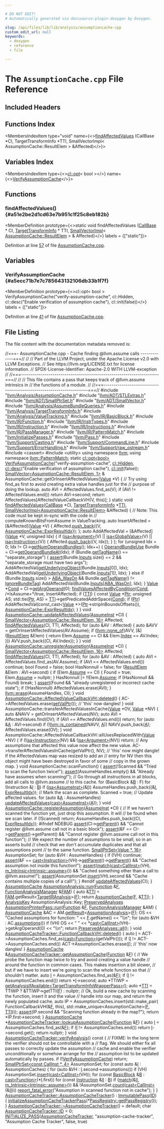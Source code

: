 ```yaml
---

# DO NOT EDIT!
# Automatically generated via docusaurus-plugin-doxygen by Doxygen.

slug: /api/files/lib/lib/analysis/assumptioncache-cpp
custom_edit_url: null
keywords:
  - doxygen
  - reference
  - file

---
```





# The `AssumptionCache.cpp` File Reference

<DoxygenPage pluginConfig={pluginConfig}>



## Included Headers

<IncludesList>
<IncludesListItem
  filePath="llvm/Analysis/AssumptionCache.h"
  permalink="/docs/api/files/include/include/llvm/include/llvm/analysis/assumptioncache-h"
  isLocal="true" />
<IncludesListItem
  filePath="llvm/ADT/STLExtras.h"
  permalink="/docs/api/files/include/include/llvm/include/llvm/adt/stlextras-h"
  isLocal="true" />
<IncludesListItem
  filePath="llvm/ADT/SmallPtrSet.h"
  permalink="/docs/api/files/include/include/llvm/include/llvm/adt/smallptrset-h"
  isLocal="true" />
<IncludesListItem
  filePath="llvm/ADT/SmallVector.h"
  permalink="/docs/api/files/include/include/llvm/include/llvm/adt/smallvector-h"
  isLocal="true" />
<IncludesListItem
  filePath="llvm/Analysis/AssumeBundleQueries.h"
  permalink="/docs/api/files/include/include/llvm/include/llvm/analysis/assumebundlequeries-h"
  isLocal="true" />
<IncludesListItem
  filePath="llvm/Analysis/TargetTransformInfo.h"
  permalink="/docs/api/files/include/include/llvm/include/llvm/analysis/targettransforminfo-h"
  isLocal="true" />
<IncludesListItem
  filePath="llvm/Analysis/ValueTracking.h"
  permalink="/docs/api/files/include/include/llvm/include/llvm/analysis/valuetracking-h"
  isLocal="true" />
<IncludesListItem
  filePath="llvm/IR/BasicBlock.h"
  permalink="/docs/api/files/include/include/llvm/include/llvm/ir/basicblock-h"
  isLocal="true" />
<IncludesListItem
  filePath="llvm/IR/Function.h"
  permalink="/docs/api/files/include/include/llvm/include/llvm/ir/function-h"
  isLocal="true" />
<IncludesListItem
  filePath="llvm/IR/InstrTypes.h"
  permalink="/docs/api/files/include/include/llvm/include/llvm/ir/instrtypes-h"
  isLocal="true" />
<IncludesListItem
  filePath="llvm/IR/Instruction.h"
  permalink="/docs/api/files/include/include/llvm/include/llvm/ir/instruction-h"
  isLocal="true" />
<IncludesListItem
  filePath="llvm/IR/Instructions.h"
  permalink="/docs/api/files/include/include/llvm/include/llvm/ir/instructions-h"
  isLocal="true" />
<IncludesListItem
  filePath="llvm/IR/PassManager.h"
  permalink="/docs/api/files/include/include/llvm/include/llvm/ir/passmanager-h"
  isLocal="true" />
<IncludesListItem
  filePath="llvm/IR/PatternMatch.h"
  permalink="/docs/api/files/include/include/llvm/include/llvm/ir/patternmatch-h"
  isLocal="true" />
<IncludesListItem
  filePath="llvm/InitializePasses.h"
  permalink="/docs/api/files/include/include/llvm/initializepasses-h"
  isLocal="true" />
<IncludesListItem
  filePath="llvm/Pass.h"
  permalink="/docs/api/files/include/include/llvm/pass-h"
  isLocal="true" />
<IncludesListItem
  filePath="llvm/Support/Casting.h"
  permalink="/docs/api/files/include/include/llvm/include/llvm/support/casting-h"
  isLocal="true" />
<IncludesListItem
  filePath="llvm/Support/CommandLine.h"
  permalink="/docs/api/files/include/include/llvm/include/llvm/support/commandline-h"
  isLocal="true" />
<IncludesListItem
  filePath="llvm/Support/ErrorHandling.h"
  permalink="/docs/api/files/include/include/llvm/include/llvm/support/errorhandling-h"
  isLocal="true" />
<IncludesListItem
  filePath="llvm/Support/raw_ostream.h"
  permalink="/docs/api/files/include/include/llvm/include/llvm/support/raw-ostream-h"
  isLocal="true" />
<IncludesListItem
  filePath="cassert"
  permalink=""
  isLocal="false" />
<IncludesListItem
  filePath="utility"
  permalink=""
  isLocal="false" />
</IncludesList>

## Functions Index

<MembersIndex>

<MembersIndexItem
  type="void"
  name={<><a href="#a51e2be2d1cd63e7b951c1f25c8eb182b">findAffectedValues</a> (CallBase &#42;CI, TargetTransformInfo &#42;TTI, SmallVectorImpl&lt; AssumptionCache::ResultElem &gt; &amp;Affected)</>}>
</MembersIndexItem>

</MembersIndex>

## Variables Index

<MembersIndex>

<MembersIndexItem
  type={<><a href="/docs/api/classes/llvm/cl/opt">cl::opt</a>&lt; bool &gt;</>}
  name={<><a href="#a5ecc71b7e7c785643132106db33b1f7f">VerifyAssumptionCache</a></>}>
</MembersIndexItem>

</MembersIndex>


<SectionDefinition>

## Functions

### findAffectedValues() {#a51e2be2d1cd63e7b951c1f25c8eb182b}

<MemberDefinition
  prototype={<>static void findAffectedValues (<a href="/docs/api/classes/llvm/callbase">CallBase</a> &#42; CI, <a href="/docs/api/classes/llvm/targettransforminfo">TargetTransformInfo</a> &#42; TTI, <a href="/docs/api/classes/llvm/smallvectorimpl">SmallVectorImpl</a>&lt; <a href="/docs/api/structs/llvm/assumptioncache/resultelem">AssumptionCache::ResultElem</a> &gt; &amp; Affected)</>}
  labels = {["static"]}>

Definition at line <a href="#l00057">57</a> of file <a href="/docs/api/files/lib/lib/analysis/assumptioncache-cpp">AssumptionCache.cpp</a>.
</MemberDefinition>

</SectionDefinition>

<SectionDefinition>

## Variables

### VerifyAssumptionCache {#a5ecc71b7e7c785643132106db33b1f7f}

<MemberDefinition
  prototype={<>cl::opt&lt; bool &gt; VerifyAssumptionCache(&quot;verify-assumption-cache&quot;, cl::Hidden, cl::desc(&quot;Enable verification of assumption cache&quot;), cl::init(false))</>}
  labels = {["static"]}>

Definition at line <a href="#l00041">41</a> of file <a href="/docs/api/files/lib/lib/analysis/assumptioncache-cpp">AssumptionCache.cpp</a>.
</MemberDefinition>

</SectionDefinition>

## File Listing

The file content with the documentation metadata removed is:

<ProgramListing>

<Link id="l00001" /><CodeLine lineNumber="1"><span class="doxyHighlightComment">//===- AssumptionCache.cpp - Cache finding @llvm.assume calls -------------===//</span></CodeLine>
<Link id="l00002" /><CodeLine lineNumber="2"><span class="doxyHighlightComment">//</span></CodeLine>
<Link id="l00003" /><CodeLine lineNumber="3"><span class="doxyHighlightComment">// Part of the LLVM Project, under the Apache License v2.0 with LLVM Exceptions.</span></CodeLine>
<Link id="l00004" /><CodeLine lineNumber="4"><span class="doxyHighlightComment">// See https://llvm.org/LICENSE.txt for license information.</span></CodeLine>
<Link id="l00005" /><CodeLine lineNumber="5"><span class="doxyHighlightComment">// SPDX-License-Identifier: Apache-2.0 WITH LLVM-exception</span></CodeLine>
<Link id="l00006" /><CodeLine lineNumber="6"><span class="doxyHighlightComment">//</span></CodeLine>
<Link id="l00007" /><CodeLine lineNumber="7"><span class="doxyHighlightComment">//===----------------------------------------------------------------------===//</span></CodeLine>
<Link id="l00008" /><CodeLine lineNumber="8"><span class="doxyHighlightComment">//</span></CodeLine>
<Link id="l00009" /><CodeLine lineNumber="9"><span class="doxyHighlightComment">// This file contains a pass that keeps track of @llvm.assume intrinsics in</span></CodeLine>
<Link id="l00010" /><CodeLine lineNumber="10"><span class="doxyHighlightComment">// the functions of a module.</span></CodeLine>
<Link id="l00011" /><CodeLine lineNumber="11"><span class="doxyHighlightComment">//</span></CodeLine>
<Link id="l00012" /><CodeLine lineNumber="12"><span class="doxyHighlightComment">//===----------------------------------------------------------------------===//</span></CodeLine>
<Link id="l00013" /><CodeLine lineNumber="13"></CodeLine>
<Link id="l00014" /><CodeLine lineNumber="14"><span class="doxyHighlightPreprocessor">#include &quot;<a href="/docs/api/files/include/include/llvm/include/llvm/analysis/assumptioncache-h">llvm/Analysis/AssumptionCache.h</a>&quot;</span></CodeLine>
<Link id="l00015" /><CodeLine lineNumber="15"><span class="doxyHighlightPreprocessor">#include &quot;<a href="/docs/api/files/include/include/llvm/include/llvm/adt/stlextras-h">llvm/ADT/STLExtras.h</a>&quot;</span></CodeLine>
<Link id="l00016" /><CodeLine lineNumber="16"><span class="doxyHighlightPreprocessor">#include &quot;<a href="/docs/api/files/include/include/llvm/include/llvm/adt/smallptrset-h">llvm/ADT/SmallPtrSet.h</a>&quot;</span></CodeLine>
<Link id="l00017" /><CodeLine lineNumber="17"><span class="doxyHighlightPreprocessor">#include &quot;<a href="/docs/api/files/include/include/llvm/include/llvm/adt/smallvector-h">llvm/ADT/SmallVector.h</a>&quot;</span></CodeLine>
<Link id="l00018" /><CodeLine lineNumber="18"><span class="doxyHighlightPreprocessor">#include &quot;<a href="/docs/api/files/include/include/llvm/include/llvm/analysis/assumebundlequeries-h">llvm/Analysis/AssumeBundleQueries.h</a>&quot;</span></CodeLine>
<Link id="l00019" /><CodeLine lineNumber="19"><span class="doxyHighlightPreprocessor">#include &quot;<a href="/docs/api/files/include/include/llvm/include/llvm/analysis/targettransforminfo-h">llvm/Analysis/TargetTransformInfo.h</a>&quot;</span></CodeLine>
<Link id="l00020" /><CodeLine lineNumber="20"><span class="doxyHighlightPreprocessor">#include &quot;<a href="/docs/api/files/include/include/llvm/include/llvm/analysis/valuetracking-h">llvm/Analysis/ValueTracking.h</a>&quot;</span></CodeLine>
<Link id="l00021" /><CodeLine lineNumber="21"><span class="doxyHighlightPreprocessor">#include &quot;<a href="/docs/api/files/include/include/llvm/include/llvm/ir/basicblock-h">llvm/IR/BasicBlock.h</a>&quot;</span></CodeLine>
<Link id="l00022" /><CodeLine lineNumber="22"><span class="doxyHighlightPreprocessor">#include &quot;<a href="/docs/api/files/include/include/llvm/include/llvm/ir/function-h">llvm/IR/Function.h</a>&quot;</span></CodeLine>
<Link id="l00023" /><CodeLine lineNumber="23"><span class="doxyHighlightPreprocessor">#include &quot;<a href="/docs/api/files/include/include/llvm/include/llvm/ir/instrtypes-h">llvm/IR/InstrTypes.h</a>&quot;</span></CodeLine>
<Link id="l00024" /><CodeLine lineNumber="24"><span class="doxyHighlightPreprocessor">#include &quot;<a href="/docs/api/files/include/include/llvm/include/llvm/ir/instruction-h">llvm/IR/Instruction.h</a>&quot;</span></CodeLine>
<Link id="l00025" /><CodeLine lineNumber="25"><span class="doxyHighlightPreprocessor">#include &quot;<a href="/docs/api/files/include/include/llvm/include/llvm/ir/instructions-h">llvm/IR/Instructions.h</a>&quot;</span></CodeLine>
<Link id="l00026" /><CodeLine lineNumber="26"><span class="doxyHighlightPreprocessor">#include &quot;<a href="/docs/api/files/include/include/llvm/include/llvm/ir/passmanager-h">llvm/IR/PassManager.h</a>&quot;</span></CodeLine>
<Link id="l00027" /><CodeLine lineNumber="27"><span class="doxyHighlightPreprocessor">#include &quot;<a href="/docs/api/files/include/include/llvm/include/llvm/ir/patternmatch-h">llvm/IR/PatternMatch.h</a>&quot;</span></CodeLine>
<Link id="l00028" /><CodeLine lineNumber="28"><span class="doxyHighlightPreprocessor">#include &quot;<a href="/docs/api/files/include/include/llvm/initializepasses-h">llvm/InitializePasses.h</a>&quot;</span></CodeLine>
<Link id="l00029" /><CodeLine lineNumber="29"><span class="doxyHighlightPreprocessor">#include &quot;<a href="/docs/api/files/include/include/llvm/pass-h">llvm/Pass.h</a>&quot;</span></CodeLine>
<Link id="l00030" /><CodeLine lineNumber="30"><span class="doxyHighlightPreprocessor">#include &quot;<a href="/docs/api/files/include/include/llvm/include/llvm/support/casting-h">llvm/Support/Casting.h</a>&quot;</span></CodeLine>
<Link id="l00031" /><CodeLine lineNumber="31"><span class="doxyHighlightPreprocessor">#include &quot;<a href="/docs/api/files/include/include/llvm/include/llvm/support/commandline-h">llvm/Support/CommandLine.h</a>&quot;</span></CodeLine>
<Link id="l00032" /><CodeLine lineNumber="32"><span class="doxyHighlightPreprocessor">#include &quot;<a href="/docs/api/files/include/include/llvm/include/llvm/support/errorhandling-h">llvm/Support/ErrorHandling.h</a>&quot;</span></CodeLine>
<Link id="l00033" /><CodeLine lineNumber="33"><span class="doxyHighlightPreprocessor">#include &quot;<a href="/docs/api/files/include/include/llvm/include/llvm/support/raw-ostream-h">llvm/Support/raw&#95;ostream.h</a>&quot;</span></CodeLine>
<Link id="l00034" /><CodeLine lineNumber="34"><span class="doxyHighlightPreprocessor">#include &lt;cassert&gt;</span></CodeLine>
<Link id="l00035" /><CodeLine lineNumber="35"><span class="doxyHighlightPreprocessor">#include &lt;utility&gt;</span></CodeLine>
<Link id="l00036" /><CodeLine lineNumber="36"></CodeLine>
<Link id="l00037" /><CodeLine lineNumber="37"><span class="doxyHighlightKeyword">using namespace </span><span class="doxyHighlight"><a href="/docs/api/namespaces/llvm">llvm</a>;</span></CodeLine>
<Link id="l00038" /><CodeLine lineNumber="38"><span class="doxyHighlightKeyword">using namespace </span><span class="doxyHighlight"><a href="/docs/api/namespaces/llvm/patternmatch">llvm::PatternMatch</a>;</span></CodeLine>
<Link id="l00039" /><CodeLine lineNumber="39"></CodeLine>
<Link id="l00040" /><CodeLine lineNumber="40"><span class="doxyHighlightKeyword">static</span><span class="doxyHighlight"> <a href="/docs/api/classes/llvm/cl/opt">cl::opt&lt;bool&gt;</a></span></CodeLine>
<Link id="l00041" /><CodeLine lineNumber="41" lineLink="#a5ecc71b7e7c785643132106db33b1f7f"><span class="doxyHighlight">    <a href="#a5ecc71b7e7c785643132106db33b1f7f">VerifyAssumptionCache</a>(</span><span class="doxyHighlightStringLiteral">&quot;verify-assumption-cache&quot;</span><span class="doxyHighlight">, <a href="/docs/api/namespaces/llvm/cl/#a68075925a54790e71ca790e1d4f21a40a263ac008d8d31f13ce460395fc4cf7e6">cl::Hidden</a>,</span></CodeLine>
<Link id="l00042" /><CodeLine lineNumber="42"><span class="doxyHighlight">                          <a href="/docs/api/structs/llvm/cl/desc">cl::desc</a>(</span><span class="doxyHighlightStringLiteral">&quot;Enable verification of assumption cache&quot;</span><span class="doxyHighlight">),</span></CodeLine>
<Link id="l00043" /><CodeLine lineNumber="43"><span class="doxyHighlight">                          <a href="/docs/api/namespaces/llvm/cl/#ac12e6a8f3a1b511f0dee2ed6de0ae806">cl::init</a>(</span><span class="doxyHighlightKeyword">false</span><span class="doxyHighlight">));</span></CodeLine>
<Link id="l00044" /><CodeLine lineNumber="44"></CodeLine>
<Link id="l00045" /><CodeLine lineNumber="45"><span class="doxyHighlight"><a href="/docs/api/classes/llvm/smallvector">SmallVector&lt;AssumptionCache::ResultElem, 1&gt;</a> &amp;</span></CodeLine>
<Link id="l00046" /><CodeLine lineNumber="46"><span class="doxyHighlight">AssumptionCache::getOrInsertAffectedValues(<a href="/docs/api/classes/llvm/value">Value</a> &#42;V) &#123;</span></CodeLine>
<Link id="l00047" /><CodeLine lineNumber="47"><span class="doxyHighlight">  </span><span class="doxyHighlightComment">// Try using find&#95;as first to avoid creating extra value handles just for the</span></CodeLine>
<Link id="l00048" /><CodeLine lineNumber="48"><span class="doxyHighlight">  </span><span class="doxyHighlightComment">// purpose of doing the lookup.</span></CodeLine>
<Link id="l00049" /><CodeLine lineNumber="49"><span class="doxyHighlight">  </span><span class="doxyHighlightKeyword">auto</span><span class="doxyHighlight"> AVI = AffectedValues.find&#95;as(V);</span></CodeLine>
<Link id="l00050" /><CodeLine lineNumber="50"><span class="doxyHighlight">  </span><span class="doxyHighlightKeywordFlow">if</span><span class="doxyHighlight"> (AVI != AffectedValues.end())</span></CodeLine>
<Link id="l00051" /><CodeLine lineNumber="51"><span class="doxyHighlight">    </span><span class="doxyHighlightKeywordFlow">return</span><span class="doxyHighlight"> AVI-&gt;second;</span></CodeLine>
<Link id="l00052" /><CodeLine lineNumber="52"></CodeLine>
<Link id="l00053" /><CodeLine lineNumber="53"><span class="doxyHighlight">  </span><span class="doxyHighlightKeywordFlow">return</span><span class="doxyHighlight"> AffectedValues&#91;AffectedValueCallbackVH(V, </span><span class="doxyHighlightKeyword">this</span><span class="doxyHighlight">)&#93;;</span></CodeLine>
<Link id="l00054" /><CodeLine lineNumber="54"><span class="doxyHighlight">&#125;</span></CodeLine>
<Link id="l00055" /><CodeLine lineNumber="55"></CodeLine>
<Link id="l00056" /><CodeLine lineNumber="56"><span class="doxyHighlightKeyword">static</span><span class="doxyHighlight"> </span><span class="doxyHighlightKeywordType">void</span></CodeLine>
<Link id="l00057" /><CodeLine lineNumber="57" lineLink="#a51e2be2d1cd63e7b951c1f25c8eb182b"><span class="doxyHighlight"><a href="#a51e2be2d1cd63e7b951c1f25c8eb182b">findAffectedValues</a>(<a href="/docs/api/classes/llvm/callbase">CallBase</a> &#42;CI, <a href="/docs/api/classes/llvm/targettransforminfo">TargetTransformInfo</a> &#42;<a href="/docs/api/namespaces/llvm/#aa0d69e81725c10fa5407f0bf34462068">TTI</a>,</span></CodeLine>
<Link id="l00058" /><CodeLine lineNumber="58"><span class="doxyHighlight">                   <a href="/docs/api/classes/llvm/smallvectorimpl">SmallVectorImpl&lt;AssumptionCache::ResultElem&gt;</a> &amp;Affected) &#123;</span></CodeLine>
<Link id="l00059" /><CodeLine lineNumber="59"><span class="doxyHighlight">  </span><span class="doxyHighlightComment">// Note: This code must be kept in-sync with the code in</span></CodeLine>
<Link id="l00060" /><CodeLine lineNumber="60"><span class="doxyHighlight">  </span><span class="doxyHighlightComment">// computeKnownBitsFromAssume in ValueTracking.</span></CodeLine>
<Link id="l00061" /><CodeLine lineNumber="61"></CodeLine>
<Link id="l00062" /><CodeLine lineNumber="62"><span class="doxyHighlight">  </span><span class="doxyHighlightKeyword">auto</span><span class="doxyHighlight"> InsertAffected = &#91;&amp;Affected&#93;(<a href="/docs/api/classes/llvm/value">Value</a> &#42;V) &#123;</span></CodeLine>
<Link id="l00063" /><CodeLine lineNumber="63"><span class="doxyHighlight">    Affected.<a href="/docs/api/classes/llvm/smallvectortemplatebase/#af42bfbc067df27c19ee2fc859df58799">push&#95;back</a>(&#123;V, <a href="/docs/api/classes/llvm/assumptioncache/#a05a03a071a8a55948ba0db3b5bf594baabe329e327a2448aff6bd087678df1c26">AssumptionCache::ExprResultIdx</a>&#125;);</span></CodeLine>
<Link id="l00064" /><CodeLine lineNumber="64"><span class="doxyHighlight">  &#125;;</span></CodeLine>
<Link id="l00065" /><CodeLine lineNumber="65"></CodeLine>
<Link id="l00066" /><CodeLine lineNumber="66"><span class="doxyHighlight">  </span><span class="doxyHighlightKeyword">auto</span><span class="doxyHighlight"> AddAffectedVal = &#91;&amp;Affected&#93;(<a href="/docs/api/classes/llvm/value">Value</a> &#42;V, </span><span class="doxyHighlightKeywordType">unsigned</span><span class="doxyHighlight"> Idx) &#123;</span></CodeLine>
<Link id="l00067" /><CodeLine lineNumber="67"><span class="doxyHighlight">    </span><span class="doxyHighlightKeywordFlow">if</span><span class="doxyHighlight"> (<a href="/docs/api/namespaces/llvm/#a92ca992e52dddc420f4b069cae06dfbe">isa&lt;Argument&gt;</a>(V) || <a href="/docs/api/namespaces/llvm/#a92ca992e52dddc420f4b069cae06dfbe">isa&lt;GlobalValue&gt;</a>(V) || <a href="/docs/api/namespaces/llvm/#a92ca992e52dddc420f4b069cae06dfbe">isa&lt;Instruction&gt;</a>(V)) &#123;</span></CodeLine>
<Link id="l00068" /><CodeLine lineNumber="68"><span class="doxyHighlight">      Affected.<a href="/docs/api/classes/llvm/smallvectortemplatebase/#af42bfbc067df27c19ee2fc859df58799">push&#95;back</a>(&#123;V, Idx&#125;);</span></CodeLine>
<Link id="l00069" /><CodeLine lineNumber="69"><span class="doxyHighlight">    &#125;</span></CodeLine>
<Link id="l00070" /><CodeLine lineNumber="70"><span class="doxyHighlight">  &#125;;</span></CodeLine>
<Link id="l00071" /><CodeLine lineNumber="71"></CodeLine>
<Link id="l00072" /><CodeLine lineNumber="72"><span class="doxyHighlight">  </span><span class="doxyHighlightKeywordFlow">for</span><span class="doxyHighlight"> (</span><span class="doxyHighlightKeywordType">unsigned</span><span class="doxyHighlight"> Idx = 0; Idx != CI-&gt;<a href="/docs/api/classes/llvm/callbase/#a35b3798829fba58f145ea59e4214e84a">getNumOperandBundles</a>(); Idx++) &#123;</span></CodeLine>
<Link id="l00073" /><CodeLine lineNumber="73"><span class="doxyHighlight">    <a href="/docs/api/structs/llvm/operandbundleuse">OperandBundleUse</a> Bundle = CI-&gt;<a href="/docs/api/classes/llvm/callbase/#a1b38c4ecbbce4814b679f08b72b1d67f">getOperandBundleAt</a>(Idx);</span></CodeLine>
<Link id="l00074" /><CodeLine lineNumber="74"><span class="doxyHighlight">    </span><span class="doxyHighlightKeywordFlow">if</span><span class="doxyHighlight"> (Bundle.<a href="/docs/api/structs/llvm/operandbundleuse/#a18c31f8bc506304f4a6c1e4047f1e2bb">getTagName</a>() == </span><span class="doxyHighlightStringLiteral">&quot;separate&#95;storage&quot;</span><span class="doxyHighlight">) &#123;</span></CodeLine>
<Link id="l00075" /><CodeLine lineNumber="75"><span class="doxyHighlight">      <a href="/docs/api/files/lib/lib/target/lib/target/amdgpu/silowercontrolflow-cpp/#a4868c5d81c5ccc98c47aeab6244346a0">assert</a>(Bundle.<a href="/docs/api/structs/llvm/operandbundleuse/#a6d68cbafa7572a5216785c899dc621fa">Inputs</a>.size() == 2 &amp;&amp;</span></CodeLine>
<Link id="l00076" /><CodeLine lineNumber="76"><span class="doxyHighlight">             </span><span class="doxyHighlightStringLiteral">&quot;separate&#95;storage must have two args&quot;</span><span class="doxyHighlight">);</span></CodeLine>
<Link id="l00077" /><CodeLine lineNumber="77"><span class="doxyHighlight">      AddAffectedVal(<a href="/docs/api/namespaces/llvm/#a3b1c5788b85ffa254be0e834edf5cf8f">getUnderlyingObject</a>(Bundle.<a href="/docs/api/structs/llvm/operandbundleuse/#a6d68cbafa7572a5216785c899dc621fa">Inputs</a>&#91;0&#93;), Idx);</span></CodeLine>
<Link id="l00078" /><CodeLine lineNumber="78"><span class="doxyHighlight">      AddAffectedVal(<a href="/docs/api/namespaces/llvm/#a3b1c5788b85ffa254be0e834edf5cf8f">getUnderlyingObject</a>(Bundle.<a href="/docs/api/structs/llvm/operandbundleuse/#a6d68cbafa7572a5216785c899dc621fa">Inputs</a>&#91;1&#93;), Idx);</span></CodeLine>
<Link id="l00079" /><CodeLine lineNumber="79"><span class="doxyHighlight">    &#125; </span><span class="doxyHighlightKeywordFlow">else</span><span class="doxyHighlight"> </span><span class="doxyHighlightKeywordFlow">if</span><span class="doxyHighlight"> (Bundle.<a href="/docs/api/structs/llvm/operandbundleuse/#a6d68cbafa7572a5216785c899dc621fa">Inputs</a>.size() &gt; <a href="/docs/api/namespaces/llvm/#af36ce2c8e7a209b35ea79a00f0621852a62cb1e392c91b9c6bf2929bf1f6437a4">ABA&#95;WasOn</a> &amp;&amp;</span></CodeLine>
<Link id="l00080" /><CodeLine lineNumber="80"><span class="doxyHighlight">               Bundle.<a href="/docs/api/structs/llvm/operandbundleuse/#a18c31f8bc506304f4a6c1e4047f1e2bb">getTagName</a>() != <a href="/docs/api/namespaces/llvm/#a372ec0fd61fee8a8845f46ccf27c82cf">IgnoreBundleTag</a>)</span></CodeLine>
<Link id="l00081" /><CodeLine lineNumber="81"><span class="doxyHighlight">      AddAffectedVal(Bundle.<a href="/docs/api/structs/llvm/operandbundleuse/#a6d68cbafa7572a5216785c899dc621fa">Inputs</a>&#91;<a href="/docs/api/namespaces/llvm/#af36ce2c8e7a209b35ea79a00f0621852a62cb1e392c91b9c6bf2929bf1f6437a4">ABA&#95;WasOn</a>&#93;, Idx);</span></CodeLine>
<Link id="l00082" /><CodeLine lineNumber="82"><span class="doxyHighlight">  &#125;</span></CodeLine>
<Link id="l00083" /><CodeLine lineNumber="83"></CodeLine>
<Link id="l00084" /><CodeLine lineNumber="84"><span class="doxyHighlight">  <a href="/docs/api/classes/llvm/value">Value</a> &#42;<a href="/docs/api/files/lib/lib/target/lib/target/riscv/riscvredundantcopyelimination-cpp/#a193847098793cdbab306803186676899">Cond</a> = CI-&gt;<a href="/docs/api/classes/llvm/callbase/#aabd76e6a8a23a5af1ce4d3c310d88bcd">getArgOperand</a>(0);</span></CodeLine>
<Link id="l00085" /><CodeLine lineNumber="85"><span class="doxyHighlight">  <a href="/docs/api/namespaces/llvm/#affd5ebabccc8fdf81ca6d2eeff2e68c1">findValuesAffectedByCondition</a>(<a href="/docs/api/files/lib/lib/target/lib/target/riscv/riscvredundantcopyelimination-cpp/#a193847098793cdbab306803186676899">Cond</a>, </span><span class="doxyHighlightComment">/&#42;IsAssume=&#42;/</span><span class="doxyHighlightKeyword">true</span><span class="doxyHighlight">, InsertAffected);</span></CodeLine>
<Link id="l00086" /><CodeLine lineNumber="86"></CodeLine>
<Link id="l00087" /><CodeLine lineNumber="87"><span class="doxyHighlight">  </span><span class="doxyHighlightKeywordFlow">if</span><span class="doxyHighlight"> (<a href="/docs/api/namespaces/llvm/#aa0d69e81725c10fa5407f0bf34462068">TTI</a>) &#123;</span></CodeLine>
<Link id="l00088" /><CodeLine lineNumber="88"><span class="doxyHighlight">    </span><span class="doxyHighlightKeyword">const</span><span class="doxyHighlight"> <a href="/docs/api/classes/llvm/value">Value</a> &#42;<a href="/docs/api/files/lib/lib/analysis/targetlibraryinfo-cpp/#aca185e6d0e9f423dbb24440206454872a11dbf501abf829b3ab7049c2d3a8a053">Ptr</a>;</span></CodeLine>
<Link id="l00089" /><CodeLine lineNumber="89"><span class="doxyHighlight">    </span><span class="doxyHighlightKeywordType">unsigned</span><span class="doxyHighlight"> AS;</span></CodeLine>
<Link id="l00090" /><CodeLine lineNumber="90"><span class="doxyHighlight">    std::tie(<a href="/docs/api/files/lib/lib/analysis/targetlibraryinfo-cpp/#aca185e6d0e9f423dbb24440206454872a11dbf501abf829b3ab7049c2d3a8a053">Ptr</a>, AS) = <a href="/docs/api/namespaces/llvm/#aa0d69e81725c10fa5407f0bf34462068">TTI</a>-&gt;getPredicatedAddrSpace(<a href="/docs/api/files/lib/lib/target/lib/target/riscv/riscvredundantcopyelimination-cpp/#a193847098793cdbab306803186676899">Cond</a>);</span></CodeLine>
<Link id="l00091" /><CodeLine lineNumber="91"><span class="doxyHighlight">    </span><span class="doxyHighlightKeywordFlow">if</span><span class="doxyHighlight"> (<a href="/docs/api/files/lib/lib/analysis/targetlibraryinfo-cpp/#aca185e6d0e9f423dbb24440206454872a11dbf501abf829b3ab7049c2d3a8a053">Ptr</a>)</span></CodeLine>
<Link id="l00092" /><CodeLine lineNumber="92"><span class="doxyHighlight">      AddAffectedVal(</span><span class="doxyHighlightKeyword">const&#95;cast&lt;</span><span class="doxyHighlight"><a href="/docs/api/classes/llvm/value">Value</a> &#42;</span><span class="doxyHighlightKeyword">&gt;</span><span class="doxyHighlight">(<a href="/docs/api/files/lib/lib/analysis/targetlibraryinfo-cpp/#aca185e6d0e9f423dbb24440206454872a11dbf501abf829b3ab7049c2d3a8a053">Ptr</a>-&gt;stripInBoundsOffsets()),</span></CodeLine>
<Link id="l00093" /><CodeLine lineNumber="93"><span class="doxyHighlight">                     <a href="/docs/api/classes/llvm/assumptioncache/#a05a03a071a8a55948ba0db3b5bf594baabe329e327a2448aff6bd087678df1c26">AssumptionCache::ExprResultIdx</a>);</span></CodeLine>
<Link id="l00094" /><CodeLine lineNumber="94"><span class="doxyHighlight">  &#125;</span></CodeLine>
<Link id="l00095" /><CodeLine lineNumber="95"><span class="doxyHighlight">&#125;</span></CodeLine>
<Link id="l00096" /><CodeLine lineNumber="96"></CodeLine>
<Link id="l00097" /><CodeLine lineNumber="97" lineLink="/docs/api/classes/llvm/assumptioncache/#a5fa8956db34e5076680cfd8398d090dc"><span class="doxyHighlightKeywordType">void</span><span class="doxyHighlight"> <a href="/docs/api/classes/llvm/assumptioncache/#a5fa8956db34e5076680cfd8398d090dc">AssumptionCache::updateAffectedValues</a>(<a href="/docs/api/classes/llvm/assumeinst">AssumeInst</a> &#42;CI) &#123;</span></CodeLine>
<Link id="l00098" /><CodeLine lineNumber="98"><span class="doxyHighlight">  <a href="/docs/api/classes/llvm/smallvector">SmallVector&lt;AssumptionCache::ResultElem, 16&gt;</a> Affected;</span></CodeLine>
<Link id="l00099" /><CodeLine lineNumber="99"><span class="doxyHighlight">  <a href="#a51e2be2d1cd63e7b951c1f25c8eb182b">findAffectedValues</a>(CI, TTI, Affected);</span></CodeLine>
<Link id="l00100" /><CodeLine lineNumber="100"></CodeLine>
<Link id="l00101" /><CodeLine lineNumber="101"><span class="doxyHighlight">  </span><span class="doxyHighlightKeywordFlow">for</span><span class="doxyHighlight"> (</span><span class="doxyHighlightKeyword">auto</span><span class="doxyHighlight"> &amp;AV : Affected) &#123;</span></CodeLine>
<Link id="l00102" /><CodeLine lineNumber="102"><span class="doxyHighlight">    </span><span class="doxyHighlightKeyword">auto</span><span class="doxyHighlight"> &amp;AVV = getOrInsertAffectedValues(AV.Assume);</span></CodeLine>
<Link id="l00103" /><CodeLine lineNumber="103"><span class="doxyHighlight">    </span><span class="doxyHighlightKeywordFlow">if</span><span class="doxyHighlight"> (<a href="/docs/api/namespaces/llvm/#a7dc3069afa2ce5ea62ac2eb183e51c00">llvm::none&#95;of</a>(AVV, &#91;&amp;&#93;(<a href="/docs/api/structs/llvm/assumptioncache/resultelem">ResultElem</a> &amp;Elem) &#123;</span></CodeLine>
<Link id="l00104" /><CodeLine lineNumber="104"><span class="doxyHighlight">          </span><span class="doxyHighlightKeywordFlow">return</span><span class="doxyHighlight"> Elem.<a href="/docs/api/structs/llvm/assumptioncache/resultelem/#a14c11eb4c6cb72fc9922b742c71fe3b3">Assume</a> == CI &amp;&amp; Elem.<a href="/docs/api/structs/llvm/assumptioncache/resultelem/#a0085dfe0ee247e594c95dbb6f768f235">Index</a> == AV.Index;</span></CodeLine>
<Link id="l00105" /><CodeLine lineNumber="105"><span class="doxyHighlight">        &#125;))</span></CodeLine>
<Link id="l00106" /><CodeLine lineNumber="106"><span class="doxyHighlight">      AVV.push&#95;back(&#123;CI, AV.Index&#125;);</span></CodeLine>
<Link id="l00107" /><CodeLine lineNumber="107"><span class="doxyHighlight">  &#125;</span></CodeLine>
<Link id="l00108" /><CodeLine lineNumber="108"><span class="doxyHighlight">&#125;</span></CodeLine>
<Link id="l00109" /><CodeLine lineNumber="109"></CodeLine>
<Link id="l00110" /><CodeLine lineNumber="110" lineLink="/docs/api/classes/llvm/assumptioncache/#a8137607e298da393c72cfcffb2edc352"><span class="doxyHighlightKeywordType">void</span><span class="doxyHighlight"> <a href="/docs/api/classes/llvm/assumptioncache/#a8137607e298da393c72cfcffb2edc352">AssumptionCache::unregisterAssumption</a>(<a href="/docs/api/classes/llvm/assumeinst">AssumeInst</a> &#42;CI) &#123;</span></CodeLine>
<Link id="l00111" /><CodeLine lineNumber="111"><span class="doxyHighlight">  <a href="/docs/api/classes/llvm/smallvector">SmallVector&lt;AssumptionCache::ResultElem, 16&gt;</a> Affected;</span></CodeLine>
<Link id="l00112" /><CodeLine lineNumber="112"><span class="doxyHighlight">  <a href="#a51e2be2d1cd63e7b951c1f25c8eb182b">findAffectedValues</a>(CI, TTI, Affected);</span></CodeLine>
<Link id="l00113" /><CodeLine lineNumber="113"></CodeLine>
<Link id="l00114" /><CodeLine lineNumber="114"><span class="doxyHighlight">  </span><span class="doxyHighlightKeywordFlow">for</span><span class="doxyHighlight"> (</span><span class="doxyHighlightKeyword">auto</span><span class="doxyHighlight"> &amp;AV : Affected) &#123;</span></CodeLine>
<Link id="l00115" /><CodeLine lineNumber="115"><span class="doxyHighlight">    </span><span class="doxyHighlightKeyword">auto</span><span class="doxyHighlight"> AVI = AffectedValues.find&#95;as(AV.Assume);</span></CodeLine>
<Link id="l00116" /><CodeLine lineNumber="116"><span class="doxyHighlight">    </span><span class="doxyHighlightKeywordFlow">if</span><span class="doxyHighlight"> (AVI == AffectedValues.end())</span></CodeLine>
<Link id="l00117" /><CodeLine lineNumber="117"><span class="doxyHighlight">      </span><span class="doxyHighlightKeywordFlow">continue</span><span class="doxyHighlight">;</span></CodeLine>
<Link id="l00118" /><CodeLine lineNumber="118"><span class="doxyHighlight">    </span><span class="doxyHighlightKeywordType">bool</span><span class="doxyHighlight"> Found = </span><span class="doxyHighlightKeyword">false</span><span class="doxyHighlight">;</span></CodeLine>
<Link id="l00119" /><CodeLine lineNumber="119"><span class="doxyHighlight">    </span><span class="doxyHighlightKeywordType">bool</span><span class="doxyHighlight"> HasNonnull = </span><span class="doxyHighlightKeyword">false</span><span class="doxyHighlight">;</span></CodeLine>
<Link id="l00120" /><CodeLine lineNumber="120"><span class="doxyHighlight">    </span><span class="doxyHighlightKeywordFlow">for</span><span class="doxyHighlight"> (<a href="/docs/api/structs/llvm/assumptioncache/resultelem">ResultElem</a> &amp;Elem : AVI-&gt;second) &#123;</span></CodeLine>
<Link id="l00121" /><CodeLine lineNumber="121"><span class="doxyHighlight">      </span><span class="doxyHighlightKeywordFlow">if</span><span class="doxyHighlight"> (Elem.<a href="/docs/api/structs/llvm/assumptioncache/resultelem/#a14c11eb4c6cb72fc9922b742c71fe3b3">Assume</a> == CI) &#123;</span></CodeLine>
<Link id="l00122" /><CodeLine lineNumber="122"><span class="doxyHighlight">        Found = </span><span class="doxyHighlightKeyword">true</span><span class="doxyHighlight">;</span></CodeLine>
<Link id="l00123" /><CodeLine lineNumber="123"><span class="doxyHighlight">        Elem.<a href="/docs/api/structs/llvm/assumptioncache/resultelem/#a14c11eb4c6cb72fc9922b742c71fe3b3">Assume</a> = </span><span class="doxyHighlightKeyword">nullptr</span><span class="doxyHighlight">;</span></CodeLine>
<Link id="l00124" /><CodeLine lineNumber="124"><span class="doxyHighlight">      &#125;</span></CodeLine>
<Link id="l00125" /><CodeLine lineNumber="125"><span class="doxyHighlight">      HasNonnull |= !!Elem.<a href="/docs/api/structs/llvm/assumptioncache/resultelem/#a14c11eb4c6cb72fc9922b742c71fe3b3">Assume</a>;</span></CodeLine>
<Link id="l00126" /><CodeLine lineNumber="126"><span class="doxyHighlight">      </span><span class="doxyHighlightKeywordFlow">if</span><span class="doxyHighlight"> (HasNonnull &amp;&amp; Found)</span></CodeLine>
<Link id="l00127" /><CodeLine lineNumber="127"><span class="doxyHighlight">        </span><span class="doxyHighlightKeywordFlow">break</span><span class="doxyHighlight">;</span></CodeLine>
<Link id="l00128" /><CodeLine lineNumber="128"><span class="doxyHighlight">    &#125;</span></CodeLine>
<Link id="l00129" /><CodeLine lineNumber="129"><span class="doxyHighlight">    <a href="/docs/api/files/lib/lib/target/lib/target/amdgpu/silowercontrolflow-cpp/#a4868c5d81c5ccc98c47aeab6244346a0">assert</a>(Found &amp;&amp; </span><span class="doxyHighlightStringLiteral">&quot;already unregistered or incorrect cache state&quot;</span><span class="doxyHighlight">);</span></CodeLine>
<Link id="l00130" /><CodeLine lineNumber="130"><span class="doxyHighlight">    </span><span class="doxyHighlightKeywordFlow">if</span><span class="doxyHighlight"> (!HasNonnull)</span></CodeLine>
<Link id="l00131" /><CodeLine lineNumber="131"><span class="doxyHighlight">      AffectedValues.erase(AVI);</span></CodeLine>
<Link id="l00132" /><CodeLine lineNumber="132"><span class="doxyHighlight">  &#125;</span></CodeLine>
<Link id="l00133" /><CodeLine lineNumber="133"></CodeLine>
<Link id="l00134" /><CodeLine lineNumber="134"><span class="doxyHighlight">  <a href="/docs/api/namespaces/llvm/#a60a348350395aef11d68f58111bcf499">llvm::erase</a>(AssumeHandles, CI);</span></CodeLine>
<Link id="l00135" /><CodeLine lineNumber="135"><span class="doxyHighlight">&#125;</span></CodeLine>
<Link id="l00136" /><CodeLine lineNumber="136"></CodeLine>
<Link id="l00137" /><CodeLine lineNumber="137"><span class="doxyHighlightKeywordType">void</span><span class="doxyHighlight"> <a href="/docs/api/classes/llvm/callbackvh/#a93891950be05a0bae5743979913e13f3">AssumptionCache::AffectedValueCallbackVH::deleted</a>() &#123;</span></CodeLine>
<Link id="l00138" /><CodeLine lineNumber="138"><span class="doxyHighlight">  AC-&gt;AffectedValues.erase(<a href="/docs/api/classes/llvm/valuehandlebase/#a7d6d2457c839e340266704440f3bb243">getValPtr</a>());</span></CodeLine>
<Link id="l00139" /><CodeLine lineNumber="139"><span class="doxyHighlight">  </span><span class="doxyHighlightComment">// &#39;this&#39; now dangles!</span></CodeLine>
<Link id="l00140" /><CodeLine lineNumber="140"><span class="doxyHighlight">&#125;</span></CodeLine>
<Link id="l00141" /><CodeLine lineNumber="141"></CodeLine>
<Link id="l00142" /><CodeLine lineNumber="142"><span class="doxyHighlightKeywordType">void</span><span class="doxyHighlight"> AssumptionCache::transferAffectedValuesInCache(<a href="/docs/api/classes/llvm/value">Value</a> &#42;OV, <a href="/docs/api/classes/llvm/value">Value</a> &#42;NV) &#123;</span></CodeLine>
<Link id="l00143" /><CodeLine lineNumber="143"><span class="doxyHighlight">  </span><span class="doxyHighlightKeyword">auto</span><span class="doxyHighlight"> &amp;NAVV = getOrInsertAffectedValues(NV);</span></CodeLine>
<Link id="l00144" /><CodeLine lineNumber="144"><span class="doxyHighlight">  </span><span class="doxyHighlightKeyword">auto</span><span class="doxyHighlight"> AVI = AffectedValues.find(OV);</span></CodeLine>
<Link id="l00145" /><CodeLine lineNumber="145"><span class="doxyHighlight">  </span><span class="doxyHighlightKeywordFlow">if</span><span class="doxyHighlight"> (AVI == AffectedValues.end())</span></CodeLine>
<Link id="l00146" /><CodeLine lineNumber="146"><span class="doxyHighlight">    </span><span class="doxyHighlightKeywordFlow">return</span><span class="doxyHighlight">;</span></CodeLine>
<Link id="l00147" /><CodeLine lineNumber="147"></CodeLine>
<Link id="l00148" /><CodeLine lineNumber="148"><span class="doxyHighlight">  </span><span class="doxyHighlightKeywordFlow">for</span><span class="doxyHighlight"> (</span><span class="doxyHighlightKeyword">auto</span><span class="doxyHighlight"> &amp;<a href="/docs/api/files/lib/lib/ir/builtingcs-cpp/#a2e38c85003a042421cde1647632d0b72">A</a> : AVI-&gt;second)</span></CodeLine>
<Link id="l00149" /><CodeLine lineNumber="149"><span class="doxyHighlight">    </span><span class="doxyHighlightKeywordFlow">if</span><span class="doxyHighlight"> (!<a href="/docs/api/namespaces/llvm/#acd1cd968cb420c82d70926920fcdc7d7">llvm::is&#95;contained</a>(NAVV, <a href="/docs/api/files/lib/lib/ir/builtingcs-cpp/#a2e38c85003a042421cde1647632d0b72">A</a>))</span></CodeLine>
<Link id="l00150" /><CodeLine lineNumber="150"><span class="doxyHighlight">      NAVV.push&#95;back(<a href="/docs/api/files/lib/lib/ir/builtingcs-cpp/#a2e38c85003a042421cde1647632d0b72">A</a>);</span></CodeLine>
<Link id="l00151" /><CodeLine lineNumber="151"><span class="doxyHighlight">  AffectedValues.erase(OV);</span></CodeLine>
<Link id="l00152" /><CodeLine lineNumber="152"><span class="doxyHighlight">&#125;</span></CodeLine>
<Link id="l00153" /><CodeLine lineNumber="153"></CodeLine>
<Link id="l00154" /><CodeLine lineNumber="154"><span class="doxyHighlightKeywordType">void</span><span class="doxyHighlight"> AssumptionCache::AffectedValueCallbackVH::allUsesReplacedWith(<a href="/docs/api/namespaces/llvm/#a066e2a31a13d6520e52ae1944f194662">Value</a> &#42;NV) &#123;</span></CodeLine>
<Link id="l00155" /><CodeLine lineNumber="155"><span class="doxyHighlight">  </span><span class="doxyHighlightKeywordFlow">if</span><span class="doxyHighlight"> (!<a href="/docs/api/namespaces/llvm/#a92ca992e52dddc420f4b069cae06dfbe">isa&lt;Instruction&gt;</a>(NV) &amp;&amp; !<a href="/docs/api/namespaces/llvm/#a92ca992e52dddc420f4b069cae06dfbe">isa&lt;Argument&gt;</a>(NV))</span></CodeLine>
<Link id="l00156" /><CodeLine lineNumber="156"><span class="doxyHighlight">    </span><span class="doxyHighlightKeywordFlow">return</span><span class="doxyHighlight">;</span></CodeLine>
<Link id="l00157" /><CodeLine lineNumber="157"></CodeLine>
<Link id="l00158" /><CodeLine lineNumber="158"><span class="doxyHighlight">  </span><span class="doxyHighlightComment">// Any assumptions that affected this value now affect the new value.</span></CodeLine>
<Link id="l00159" /><CodeLine lineNumber="159"></CodeLine>
<Link id="l00160" /><CodeLine lineNumber="160"><span class="doxyHighlight">  AC-&gt;transferAffectedValuesInCache(getValPtr(), NV);</span></CodeLine>
<Link id="l00161" /><CodeLine lineNumber="161"><span class="doxyHighlight">  </span><span class="doxyHighlightComment">// &#39;this&#39; now might dangle! If the AffectedValues map was resized to add an</span></CodeLine>
<Link id="l00162" /><CodeLine lineNumber="162"><span class="doxyHighlight">  </span><span class="doxyHighlightComment">// entry for NV then this object might have been destroyed in favor of some</span></CodeLine>
<Link id="l00163" /><CodeLine lineNumber="163"><span class="doxyHighlight">  </span><span class="doxyHighlightComment">// copy in the grown map.</span></CodeLine>
<Link id="l00164" /><CodeLine lineNumber="164"><span class="doxyHighlight">&#125;</span></CodeLine>
<Link id="l00165" /><CodeLine lineNumber="165"></CodeLine>
<Link id="l00166" /><CodeLine lineNumber="166"><span class="doxyHighlightKeywordType">void</span><span class="doxyHighlight"> AssumptionCache::scanFunction() &#123;</span></CodeLine>
<Link id="l00167" /><CodeLine lineNumber="167"><span class="doxyHighlight">  <a href="/docs/api/files/lib/lib/target/lib/target/amdgpu/silowercontrolflow-cpp/#a4868c5d81c5ccc98c47aeab6244346a0">assert</a>(!Scanned &amp;&amp; </span><span class="doxyHighlightStringLiteral">&quot;Tried to scan the function twice!&quot;</span><span class="doxyHighlight">);</span></CodeLine>
<Link id="l00168" /><CodeLine lineNumber="168"><span class="doxyHighlight">  <a href="/docs/api/files/lib/lib/target/lib/target/amdgpu/silowercontrolflow-cpp/#a4868c5d81c5ccc98c47aeab6244346a0">assert</a>(AssumeHandles.empty() &amp;&amp; </span><span class="doxyHighlightStringLiteral">&quot;Already have assumes when scanning!&quot;</span><span class="doxyHighlight">);</span></CodeLine>
<Link id="l00169" /><CodeLine lineNumber="169"></CodeLine>
<Link id="l00170" /><CodeLine lineNumber="170"><span class="doxyHighlight">  </span><span class="doxyHighlightComment">// Go through all instructions in all blocks, add all calls to @llvm.assume</span></CodeLine>
<Link id="l00171" /><CodeLine lineNumber="171"><span class="doxyHighlight">  </span><span class="doxyHighlightComment">// to this cache.</span></CodeLine>
<Link id="l00172" /><CodeLine lineNumber="172"><span class="doxyHighlight">  </span><span class="doxyHighlightKeywordFlow">for</span><span class="doxyHighlight"> (BasicBlock &amp;<a href="/docs/api/files/lib/lib/ir/builtingcs-cpp/#ae76959fe811ba090de4cba69ac00f1da">B</a> : F)</span></CodeLine>
<Link id="l00173" /><CodeLine lineNumber="173"><span class="doxyHighlight">    </span><span class="doxyHighlightKeywordFlow">for</span><span class="doxyHighlight"> (Instruction &amp;<a href="/docs/api/files/lib/lib/support/md5-cpp/#ac0eafdc9ee161b71e7af98af736952fd">I</a> : <a href="/docs/api/files/lib/lib/ir/builtingcs-cpp/#ae76959fe811ba090de4cba69ac00f1da">B</a>)</span></CodeLine>
<Link id="l00174" /><CodeLine lineNumber="174"><span class="doxyHighlight">      </span><span class="doxyHighlightKeywordFlow">if</span><span class="doxyHighlight"> (<a href="/docs/api/namespaces/llvm/#a92ca992e52dddc420f4b069cae06dfbe">isa&lt;AssumeInst&gt;</a>(&amp;<a href="/docs/api/files/lib/lib/support/md5-cpp/#ac0eafdc9ee161b71e7af98af736952fd">I</a>))</span></CodeLine>
<Link id="l00175" /><CodeLine lineNumber="175"><span class="doxyHighlight">        AssumeHandles.push&#95;back(&#123;&amp;<a href="/docs/api/files/lib/lib/support/md5-cpp/#ac0eafdc9ee161b71e7af98af736952fd">I</a>, <a href="/docs/api/classes/llvm/assumptioncache/#a05a03a071a8a55948ba0db3b5bf594baabe329e327a2448aff6bd087678df1c26">ExprResultIdx</a>&#125;);</span></CodeLine>
<Link id="l00176" /><CodeLine lineNumber="176"></CodeLine>
<Link id="l00177" /><CodeLine lineNumber="177"><span class="doxyHighlight">  </span><span class="doxyHighlightComment">// Mark the scan as complete.</span></CodeLine>
<Link id="l00178" /><CodeLine lineNumber="178"><span class="doxyHighlight">  Scanned = </span><span class="doxyHighlightKeyword">true</span><span class="doxyHighlight">;</span></CodeLine>
<Link id="l00179" /><CodeLine lineNumber="179"></CodeLine>
<Link id="l00180" /><CodeLine lineNumber="180"><span class="doxyHighlight">  </span><span class="doxyHighlightComment">// Update affected values.</span></CodeLine>
<Link id="l00181" /><CodeLine lineNumber="181"><span class="doxyHighlight">  </span><span class="doxyHighlightKeywordFlow">for</span><span class="doxyHighlight"> (</span><span class="doxyHighlightKeyword">auto</span><span class="doxyHighlight"> &amp;<a href="/docs/api/files/lib/lib/ir/builtingcs-cpp/#a2e38c85003a042421cde1647632d0b72">A</a> : AssumeHandles)</span></CodeLine>
<Link id="l00182" /><CodeLine lineNumber="182"><span class="doxyHighlight">    <a href="/docs/api/classes/llvm/assumptioncache/#a5fa8956db34e5076680cfd8398d090dc">updateAffectedValues</a>(<a href="/docs/api/namespaces/llvm/#ac4fc845f5ed92de63cd4474f128f5fc5">cast&lt;AssumeInst&gt;</a>(<a href="/docs/api/files/lib/lib/ir/builtingcs-cpp/#a2e38c85003a042421cde1647632d0b72">A</a>));</span></CodeLine>
<Link id="l00183" /><CodeLine lineNumber="183"><span class="doxyHighlight">&#125;</span></CodeLine>
<Link id="l00184" /><CodeLine lineNumber="184"></CodeLine>
<Link id="l00185" /><CodeLine lineNumber="185" lineLink="/docs/api/classes/llvm/assumptioncache/#a23187618f079555e127ba0e7b4581530"><span class="doxyHighlightKeywordType">void</span><span class="doxyHighlight"> <a href="/docs/api/classes/llvm/assumptioncache/#a23187618f079555e127ba0e7b4581530">AssumptionCache::registerAssumption</a>(<a href="/docs/api/classes/llvm/assumeinst">AssumeInst</a> &#42;CI) &#123;</span></CodeLine>
<Link id="l00186" /><CodeLine lineNumber="186"><span class="doxyHighlight">  </span><span class="doxyHighlightComment">// If we haven&#39;t scanned the function yet, just drop this assumption. It will</span></CodeLine>
<Link id="l00187" /><CodeLine lineNumber="187"><span class="doxyHighlight">  </span><span class="doxyHighlightComment">// be found when we scan later.</span></CodeLine>
<Link id="l00188" /><CodeLine lineNumber="188"><span class="doxyHighlight">  </span><span class="doxyHighlightKeywordFlow">if</span><span class="doxyHighlight"> (!Scanned)</span></CodeLine>
<Link id="l00189" /><CodeLine lineNumber="189"><span class="doxyHighlight">    </span><span class="doxyHighlightKeywordFlow">return</span><span class="doxyHighlight">;</span></CodeLine>
<Link id="l00190" /><CodeLine lineNumber="190"></CodeLine>
<Link id="l00191" /><CodeLine lineNumber="191"><span class="doxyHighlight">  AssumeHandles.push&#95;back(&#123;CI, <a href="/docs/api/classes/llvm/assumptioncache/#a05a03a071a8a55948ba0db3b5bf594baabe329e327a2448aff6bd087678df1c26">ExprResultIdx</a>&#125;);</span></CodeLine>
<Link id="l00192" /><CodeLine lineNumber="192"></CodeLine>
<Link id="l00193" /><CodeLine lineNumber="193"><span class="doxyHighlightPreprocessor">#ifndef NDEBUG</span></CodeLine>
<Link id="l00194" /><CodeLine lineNumber="194"><span class="doxyHighlight">  <a href="/docs/api/files/lib/lib/target/lib/target/amdgpu/silowercontrolflow-cpp/#a4868c5d81c5ccc98c47aeab6244346a0">assert</a>(CI-&gt;<a href="/docs/api/classes/llvm/ilist-detail/node-parent-access/#a7e19e7508415378ad9523e0339b23e22">getParent</a>() &amp;&amp;</span></CodeLine>
<Link id="l00195" /><CodeLine lineNumber="195"><span class="doxyHighlight">         </span><span class="doxyHighlightStringLiteral">&quot;Cannot register @llvm.assume call not in a basic block&quot;</span><span class="doxyHighlight">);</span></CodeLine>
<Link id="l00196" /><CodeLine lineNumber="196"><span class="doxyHighlight">  <a href="/docs/api/files/lib/lib/target/lib/target/amdgpu/silowercontrolflow-cpp/#a4868c5d81c5ccc98c47aeab6244346a0">assert</a>(&amp;F == CI-&gt;<a href="/docs/api/classes/llvm/ilist-detail/node-parent-access/#a7e19e7508415378ad9523e0339b23e22">getParent</a>()-&gt;getParent() &amp;&amp;</span></CodeLine>
<Link id="l00197" /><CodeLine lineNumber="197"><span class="doxyHighlight">         </span><span class="doxyHighlightStringLiteral">&quot;Cannot register @llvm.assume call not in this function&quot;</span><span class="doxyHighlight">);</span></CodeLine>
<Link id="l00198" /><CodeLine lineNumber="198"></CodeLine>
<Link id="l00199" /><CodeLine lineNumber="199"><span class="doxyHighlight">  </span><span class="doxyHighlightComment">// We expect the number of assumptions to be small, so in an asserts build</span></CodeLine>
<Link id="l00200" /><CodeLine lineNumber="200"><span class="doxyHighlight">  </span><span class="doxyHighlightComment">// check that we don&#39;t accumulate duplicates and that all assumptions point</span></CodeLine>
<Link id="l00201" /><CodeLine lineNumber="201"><span class="doxyHighlight">  </span><span class="doxyHighlightComment">// to the same function.</span></CodeLine>
<Link id="l00202" /><CodeLine lineNumber="202"><span class="doxyHighlight">  <a href="/docs/api/classes/llvm/smallptrset">SmallPtrSet&lt;Value &#42;, 16&gt;</a> AssumptionSet;</span></CodeLine>
<Link id="l00203" /><CodeLine lineNumber="203"><span class="doxyHighlight">  </span><span class="doxyHighlightKeywordFlow">for</span><span class="doxyHighlight"> (</span><span class="doxyHighlightKeyword">auto</span><span class="doxyHighlight"> &amp;VH : AssumeHandles) &#123;</span></CodeLine>
<Link id="l00204" /><CodeLine lineNumber="204"><span class="doxyHighlight">    </span><span class="doxyHighlightKeywordFlow">if</span><span class="doxyHighlight"> (!VH)</span></CodeLine>
<Link id="l00205" /><CodeLine lineNumber="205"><span class="doxyHighlight">      </span><span class="doxyHighlightKeywordFlow">continue</span><span class="doxyHighlight">;</span></CodeLine>
<Link id="l00206" /><CodeLine lineNumber="206"></CodeLine>
<Link id="l00207" /><CodeLine lineNumber="207"><span class="doxyHighlight">    <a href="/docs/api/files/lib/lib/target/lib/target/amdgpu/silowercontrolflow-cpp/#a4868c5d81c5ccc98c47aeab6244346a0">assert</a>(&amp;F == <a href="/docs/api/namespaces/llvm/#ac4fc845f5ed92de63cd4474f128f5fc5">cast&lt;Instruction&gt;</a>(VH)-&gt;<a href="/docs/api/files/lib/lib/analysis/basicaliasanalysis-cpp/#a1b8850f1ed44c12bc3501175a71c251c">getParent</a>()-&gt;<a href="/docs/api/files/lib/lib/analysis/basicaliasanalysis-cpp/#a1b8850f1ed44c12bc3501175a71c251c">getParent</a>() &amp;&amp;</span></CodeLine>
<Link id="l00208" /><CodeLine lineNumber="208"><span class="doxyHighlight">           </span><span class="doxyHighlightStringLiteral">&quot;Cached assumption not inside this function!&quot;</span><span class="doxyHighlight">);</span></CodeLine>
<Link id="l00209" /><CodeLine lineNumber="209"><span class="doxyHighlight">    <a href="/docs/api/files/lib/lib/target/lib/target/amdgpu/silowercontrolflow-cpp/#a4868c5d81c5ccc98c47aeab6244346a0">assert</a>(<a href="/docs/api/namespaces/llvm/patternmatch/#a25d956d9e0beadd47ce4bc255dfa811d">match</a>(<a href="/docs/api/namespaces/llvm/#ac4fc845f5ed92de63cd4474f128f5fc5">cast&lt;CallInst&gt;</a>(VH), <a href="/docs/api/namespaces/llvm/patternmatch/#a3c0adc1054838f4498e0e860b637a22b">m&#95;Intrinsic&lt;Intrinsic::assume&gt;</a>()) &amp;&amp;</span></CodeLine>
<Link id="l00210" /><CodeLine lineNumber="210"><span class="doxyHighlight">           </span><span class="doxyHighlightStringLiteral">&quot;Cached something other than a call to @llvm.assume!&quot;</span><span class="doxyHighlight">);</span></CodeLine>
<Link id="l00211" /><CodeLine lineNumber="211"><span class="doxyHighlight">    <a href="/docs/api/files/lib/lib/target/lib/target/amdgpu/silowercontrolflow-cpp/#a4868c5d81c5ccc98c47aeab6244346a0">assert</a>(AssumptionSet.<a href="/docs/api/classes/llvm/smallptrsetimpl/#a9d834ae3da8c62c2b668dada51335eb0">insert</a>(VH).second &amp;&amp;</span></CodeLine>
<Link id="l00212" /><CodeLine lineNumber="212"><span class="doxyHighlight">           </span><span class="doxyHighlightStringLiteral">&quot;Cache contains multiple copies of a call!&quot;</span><span class="doxyHighlight">);</span></CodeLine>
<Link id="l00213" /><CodeLine lineNumber="213"><span class="doxyHighlight">  &#125;</span></CodeLine>
<Link id="l00214" /><CodeLine lineNumber="214"><span class="doxyHighlightPreprocessor">#endif</span></CodeLine>
<Link id="l00215" /><CodeLine lineNumber="215"></CodeLine>
<Link id="l00216" /><CodeLine lineNumber="216"><span class="doxyHighlight">  <a href="/docs/api/classes/llvm/assumptioncache/#a5fa8956db34e5076680cfd8398d090dc">updateAffectedValues</a>(CI);</span></CodeLine>
<Link id="l00217" /><CodeLine lineNumber="217"><span class="doxyHighlight">&#125;</span></CodeLine>
<Link id="l00218" /><CodeLine lineNumber="218"></CodeLine>
<Link id="l00219" /><CodeLine lineNumber="219" lineLink="/docs/api/classes/llvm/assumptionanalysis/#aeb8f2cc893c02d3d5a926b69bab89185"><span class="doxyHighlight"><a href="/docs/api/classes/llvm/assumptioncache">AssumptionCache</a> <a href="/docs/api/classes/llvm/assumptionanalysis/#aeb8f2cc893c02d3d5a926b69bab89185">AssumptionAnalysis::run</a>(<a href="/docs/api/classes/llvm/function">Function</a> &amp;<a href="/docs/api/files/lib/lib/support/md5-cpp/#a96d73bbd7af15cb1fc38c3f4a3bd82e9">F</a>,</span></CodeLine>
<Link id="l00220" /><CodeLine lineNumber="220"><span class="doxyHighlight">                                        <a href="/docs/api/namespaces/llvm/#adce09a5a0de0e3177eb00e932734af2f">FunctionAnalysisManager</a> &amp;<a href="/docs/api/files/lib/lib/passes/passbuilderbindings-cpp/#a83c7e5ca51099e4efa895791a02fb0ed">FAM</a>) &#123;</span></CodeLine>
<Link id="l00221" /><CodeLine lineNumber="221"><span class="doxyHighlight">  </span><span class="doxyHighlightKeyword">auto</span><span class="doxyHighlight"> &amp;<a href="/docs/api/namespaces/llvm/#aa0d69e81725c10fa5407f0bf34462068">TTI</a> = <a href="/docs/api/files/lib/lib/passes/passbuilderbindings-cpp/#a83c7e5ca51099e4efa895791a02fb0ed">FAM</a>.getResult&lt;<a href="/docs/api/classes/llvm/targetiranalysis">TargetIRAnalysis</a>&gt;(<a href="/docs/api/files/lib/lib/support/md5-cpp/#a96d73bbd7af15cb1fc38c3f4a3bd82e9">F</a>);</span></CodeLine>
<Link id="l00222" /><CodeLine lineNumber="222"><span class="doxyHighlight">  </span><span class="doxyHighlightKeywordFlow">return</span><span class="doxyHighlight"> <a href="/docs/api/classes/llvm/assumptioncache/#ab6a2d92539d4596ba55f6d953ec7c188">AssumptionCache</a>(<a href="/docs/api/files/lib/lib/support/md5-cpp/#a96d73bbd7af15cb1fc38c3f4a3bd82e9">F</a>, &amp;<a href="/docs/api/namespaces/llvm/#aa0d69e81725c10fa5407f0bf34462068">TTI</a>);</span></CodeLine>
<Link id="l00223" /><CodeLine lineNumber="223"><span class="doxyHighlight">&#125;</span></CodeLine>
<Link id="l00224" /><CodeLine lineNumber="224"></CodeLine>
<Link id="l00225" /><CodeLine lineNumber="225"><span class="doxyHighlight"><a href="/docs/api/structs/llvm/analysiskey">AnalysisKey</a> AssumptionAnalysis::Key;</span></CodeLine>
<Link id="l00226" /><CodeLine lineNumber="226"></CodeLine>
<Link id="l00227" /><CodeLine lineNumber="227" lineLink="/docs/api/classes/llvm/assumptionprinterpass/#a140e7194c82dc0eda75b3602736a0b83"><span class="doxyHighlight"><a href="/docs/api/classes/llvm/preservedanalyses">PreservedAnalyses</a> <a href="/docs/api/classes/llvm/assumptionprinterpass/#a140e7194c82dc0eda75b3602736a0b83">AssumptionPrinterPass::run</a>(<a href="/docs/api/classes/llvm/function">Function</a> &amp;<a href="/docs/api/files/lib/lib/support/md5-cpp/#a96d73bbd7af15cb1fc38c3f4a3bd82e9">F</a>,</span></CodeLine>
<Link id="l00228" /><CodeLine lineNumber="228"><span class="doxyHighlight">                                             <a href="/docs/api/namespaces/llvm/#adce09a5a0de0e3177eb00e932734af2f">FunctionAnalysisManager</a> &amp;AM) &#123;</span></CodeLine>
<Link id="l00229" /><CodeLine lineNumber="229"><span class="doxyHighlight">  <a href="/docs/api/classes/llvm/assumptioncache">AssumptionCache</a> &amp;AC = AM.<a href="/docs/api/classes/llvm/analysismanager/#aaab1fad63e4f3b8679469720a873fedd">getResult</a>&lt;<a href="/docs/api/classes/llvm/assumptionanalysis">AssumptionAnalysis</a>&gt;(<a href="/docs/api/files/lib/lib/support/md5-cpp/#a96d73bbd7af15cb1fc38c3f4a3bd82e9">F</a>);</span></CodeLine>
<Link id="l00230" /><CodeLine lineNumber="230"></CodeLine>
<Link id="l00231" /><CodeLine lineNumber="231"><span class="doxyHighlight">  OS &lt;&lt; </span><span class="doxyHighlightStringLiteral">&quot;Cached assumptions for function: &quot;</span><span class="doxyHighlight"> &lt;&lt; <a href="/docs/api/files/lib/lib/support/md5-cpp/#a96d73bbd7af15cb1fc38c3f4a3bd82e9">F</a>.getName() &lt;&lt; </span><span class="doxyHighlightStringLiteral">&quot;\\n&quot;</span><span class="doxyHighlight">;</span></CodeLine>
<Link id="l00232" /><CodeLine lineNumber="232"><span class="doxyHighlight">  </span><span class="doxyHighlightKeywordFlow">for</span><span class="doxyHighlight"> (</span><span class="doxyHighlightKeyword">auto</span><span class="doxyHighlight"> &amp;VH : AC.<a href="/docs/api/classes/llvm/assumptioncache/#a6bc4a01d7ae02545172aaee110d4a01c">assumptions</a>())</span></CodeLine>
<Link id="l00233" /><CodeLine lineNumber="233"><span class="doxyHighlight">    </span><span class="doxyHighlightKeywordFlow">if</span><span class="doxyHighlight"> (VH)</span></CodeLine>
<Link id="l00234" /><CodeLine lineNumber="234"><span class="doxyHighlight">      OS &lt;&lt; </span><span class="doxyHighlightStringLiteral">&quot;  &quot;</span><span class="doxyHighlight"> &lt;&lt; &#42;<a href="/docs/api/namespaces/llvm/#ac4fc845f5ed92de63cd4474f128f5fc5">cast&lt;CallInst&gt;</a>(VH)-&gt;getArgOperand(0) &lt;&lt; </span><span class="doxyHighlightStringLiteral">&quot;\\n&quot;</span><span class="doxyHighlight">;</span></CodeLine>
<Link id="l00235" /><CodeLine lineNumber="235"></CodeLine>
<Link id="l00236" /><CodeLine lineNumber="236"><span class="doxyHighlight">  </span><span class="doxyHighlightKeywordFlow">return</span><span class="doxyHighlight"> <a href="/docs/api/classes/llvm/preservedanalyses/#a1258a1ff55557c27684010ebd7283712">PreservedAnalyses::all</a>();</span></CodeLine>
<Link id="l00237" /><CodeLine lineNumber="237"><span class="doxyHighlight">&#125;</span></CodeLine>
<Link id="l00238" /><CodeLine lineNumber="238"></CodeLine>
<Link id="l00239" /><CodeLine lineNumber="239"><span class="doxyHighlightKeywordType">void</span><span class="doxyHighlight"> <a href="/docs/api/classes/llvm/callbackvh/#a93891950be05a0bae5743979913e13f3">AssumptionCacheTracker::FunctionCallbackVH::deleted</a>() &#123;</span></CodeLine>
<Link id="l00240" /><CodeLine lineNumber="240"><span class="doxyHighlight">  </span><span class="doxyHighlightKeyword">auto</span><span class="doxyHighlight"> <a href="/docs/api/files/lib/lib/support/md5-cpp/#ac0eafdc9ee161b71e7af98af736952fd">I</a> = ACT-&gt;AssumptionCaches.find&#95;as(<a href="/docs/api/namespaces/llvm/#ac4fc845f5ed92de63cd4474f128f5fc5">cast&lt;Function&gt;</a>(getValPtr()));</span></CodeLine>
<Link id="l00241" /><CodeLine lineNumber="241"><span class="doxyHighlight">  </span><span class="doxyHighlightKeywordFlow">if</span><span class="doxyHighlight"> (<a href="/docs/api/files/lib/lib/support/md5-cpp/#ac0eafdc9ee161b71e7af98af736952fd">I</a> != ACT-&gt;AssumptionCaches.end())</span></CodeLine>
<Link id="l00242" /><CodeLine lineNumber="242"><span class="doxyHighlight">    ACT-&gt;AssumptionCaches.erase(<a href="/docs/api/files/lib/lib/support/md5-cpp/#ac0eafdc9ee161b71e7af98af736952fd">I</a>);</span></CodeLine>
<Link id="l00243" /><CodeLine lineNumber="243"><span class="doxyHighlight">  </span><span class="doxyHighlightComment">// &#39;this&#39; now dangles!</span></CodeLine>
<Link id="l00244" /><CodeLine lineNumber="244"><span class="doxyHighlight">&#125;</span></CodeLine>
<Link id="l00245" /><CodeLine lineNumber="245"></CodeLine>
<Link id="l00246" /><CodeLine lineNumber="246" lineLink="/docs/api/classes/llvm/assumptioncachetracker/#af0c9a679eca493aa32aa7002bf4a50a3"><span class="doxyHighlight"><a href="/docs/api/classes/llvm/assumptioncache">AssumptionCache</a> &amp;<a href="/docs/api/classes/llvm/assumptioncachetracker/#af0c9a679eca493aa32aa7002bf4a50a3">AssumptionCacheTracker::getAssumptionCache</a>(<a href="/docs/api/classes/llvm/function">Function</a> &amp;<a href="/docs/api/files/lib/lib/support/md5-cpp/#a96d73bbd7af15cb1fc38c3f4a3bd82e9">F</a>) &#123;</span></CodeLine>
<Link id="l00247" /><CodeLine lineNumber="247"><span class="doxyHighlight">  </span><span class="doxyHighlightComment">// We probe the function map twice to try and avoid creating a value handle</span></CodeLine>
<Link id="l00248" /><CodeLine lineNumber="248"><span class="doxyHighlight">  </span><span class="doxyHighlightComment">// around the function in common cases. This makes insertion a bit slower,</span></CodeLine>
<Link id="l00249" /><CodeLine lineNumber="249"><span class="doxyHighlight">  </span><span class="doxyHighlightComment">// but if we have to insert we&#39;re going to scan the whole function so that</span></CodeLine>
<Link id="l00250" /><CodeLine lineNumber="250"><span class="doxyHighlight">  </span><span class="doxyHighlightComment">// shouldn&#39;t matter.</span></CodeLine>
<Link id="l00251" /><CodeLine lineNumber="251"><span class="doxyHighlight">  </span><span class="doxyHighlightKeyword">auto</span><span class="doxyHighlight"> <a href="/docs/api/files/lib/lib/support/md5-cpp/#ac0eafdc9ee161b71e7af98af736952fd">I</a> = AssumptionCaches.find&#95;as(&amp;<a href="/docs/api/files/lib/lib/support/md5-cpp/#a96d73bbd7af15cb1fc38c3f4a3bd82e9">F</a>);</span></CodeLine>
<Link id="l00252" /><CodeLine lineNumber="252"><span class="doxyHighlight">  </span><span class="doxyHighlightKeywordFlow">if</span><span class="doxyHighlight"> (<a href="/docs/api/files/lib/lib/support/md5-cpp/#ac0eafdc9ee161b71e7af98af736952fd">I</a> != AssumptionCaches.end())</span></CodeLine>
<Link id="l00253" /><CodeLine lineNumber="253"><span class="doxyHighlight">    </span><span class="doxyHighlightKeywordFlow">return</span><span class="doxyHighlight"> &#42;<a href="/docs/api/files/lib/lib/support/md5-cpp/#ac0eafdc9ee161b71e7af98af736952fd">I</a>-&gt;second;</span></CodeLine>
<Link id="l00254" /><CodeLine lineNumber="254"></CodeLine>
<Link id="l00255" /><CodeLine lineNumber="255"><span class="doxyHighlight">  </span><span class="doxyHighlightKeyword">auto</span><span class="doxyHighlight"> &#42;TTIWP = <a href="/docs/api/classes/llvm/pass/#af94c014e968489e96c7d4353a84ad7f5">getAnalysisIfAvailable&lt;TargetTransformInfoWrapperPass&gt;</a>();</span></CodeLine>
<Link id="l00256" /><CodeLine lineNumber="256"><span class="doxyHighlight">  </span><span class="doxyHighlightKeyword">auto</span><span class="doxyHighlight"> &#42;<a href="/docs/api/namespaces/llvm/#aa0d69e81725c10fa5407f0bf34462068">TTI</a> = TTIWP ? &amp;TTIWP-&gt;getTTI(<a href="/docs/api/files/lib/lib/support/md5-cpp/#a96d73bbd7af15cb1fc38c3f4a3bd82e9">F</a>) : </span><span class="doxyHighlightKeyword">nullptr</span><span class="doxyHighlight">;</span></CodeLine>
<Link id="l00257" /><CodeLine lineNumber="257"></CodeLine>
<Link id="l00258" /><CodeLine lineNumber="258"><span class="doxyHighlight">  </span><span class="doxyHighlightComment">// Ok, build a new cache by scanning the function, insert it and the value</span></CodeLine>
<Link id="l00259" /><CodeLine lineNumber="259"><span class="doxyHighlight">  </span><span class="doxyHighlightComment">// handle into our map, and return the newly populated cache.</span></CodeLine>
<Link id="l00260" /><CodeLine lineNumber="260"><span class="doxyHighlight">  </span><span class="doxyHighlightKeyword">auto</span><span class="doxyHighlight"> IP = AssumptionCaches.insert(std::make&#95;pair(</span></CodeLine>
<Link id="l00261" /><CodeLine lineNumber="261"><span class="doxyHighlight">      FunctionCallbackVH(&amp;<a href="/docs/api/files/lib/lib/support/md5-cpp/#a96d73bbd7af15cb1fc38c3f4a3bd82e9">F</a>, </span><span class="doxyHighlightKeyword">this</span><span class="doxyHighlight">), std::make&#95;unique&lt;AssumptionCache&gt;(<a href="/docs/api/files/lib/lib/support/md5-cpp/#a96d73bbd7af15cb1fc38c3f4a3bd82e9">F</a>, <a href="/docs/api/namespaces/llvm/#aa0d69e81725c10fa5407f0bf34462068">TTI</a>)));</span></CodeLine>
<Link id="l00262" /><CodeLine lineNumber="262"><span class="doxyHighlight">  <a href="/docs/api/files/lib/lib/target/lib/target/amdgpu/silowercontrolflow-cpp/#a4868c5d81c5ccc98c47aeab6244346a0">assert</a>(IP.second &amp;&amp; </span><span class="doxyHighlightStringLiteral">&quot;Scanning function already in the map?&quot;</span><span class="doxyHighlight">);</span></CodeLine>
<Link id="l00263" /><CodeLine lineNumber="263"><span class="doxyHighlight">  </span><span class="doxyHighlightKeywordFlow">return</span><span class="doxyHighlight"> &#42;IP.first-&gt;second;</span></CodeLine>
<Link id="l00264" /><CodeLine lineNumber="264"><span class="doxyHighlight">&#125;</span></CodeLine>
<Link id="l00265" /><CodeLine lineNumber="265"></CodeLine>
<Link id="l00266" /><CodeLine lineNumber="266" lineLink="/docs/api/classes/llvm/assumptioncachetracker/#abd654dc0290a0d3844b2ccba7cc1508d"><span class="doxyHighlight"><a href="/docs/api/classes/llvm/assumptioncache">AssumptionCache</a> &#42;<a href="/docs/api/classes/llvm/assumptioncachetracker/#abd654dc0290a0d3844b2ccba7cc1508d">AssumptionCacheTracker::lookupAssumptionCache</a>(<a href="/docs/api/classes/llvm/function">Function</a> &amp;<a href="/docs/api/files/lib/lib/support/md5-cpp/#a96d73bbd7af15cb1fc38c3f4a3bd82e9">F</a>) &#123;</span></CodeLine>
<Link id="l00267" /><CodeLine lineNumber="267"><span class="doxyHighlight">  </span><span class="doxyHighlightKeyword">auto</span><span class="doxyHighlight"> <a href="/docs/api/files/lib/lib/support/md5-cpp/#ac0eafdc9ee161b71e7af98af736952fd">I</a> = AssumptionCaches.find&#95;as(&amp;<a href="/docs/api/files/lib/lib/support/md5-cpp/#a96d73bbd7af15cb1fc38c3f4a3bd82e9">F</a>);</span></CodeLine>
<Link id="l00268" /><CodeLine lineNumber="268"><span class="doxyHighlight">  </span><span class="doxyHighlightKeywordFlow">if</span><span class="doxyHighlight"> (<a href="/docs/api/files/lib/lib/support/md5-cpp/#ac0eafdc9ee161b71e7af98af736952fd">I</a> != AssumptionCaches.end())</span></CodeLine>
<Link id="l00269" /><CodeLine lineNumber="269"><span class="doxyHighlight">    </span><span class="doxyHighlightKeywordFlow">return</span><span class="doxyHighlight"> <a href="/docs/api/files/lib/lib/support/md5-cpp/#ac0eafdc9ee161b71e7af98af736952fd">I</a>-&gt;second.get();</span></CodeLine>
<Link id="l00270" /><CodeLine lineNumber="270"><span class="doxyHighlight">  </span><span class="doxyHighlightKeywordFlow">return</span><span class="doxyHighlight"> </span><span class="doxyHighlightKeyword">nullptr</span><span class="doxyHighlight">;</span></CodeLine>
<Link id="l00271" /><CodeLine lineNumber="271"><span class="doxyHighlight">&#125;</span></CodeLine>
<Link id="l00272" /><CodeLine lineNumber="272"></CodeLine>
<Link id="l00273" /><CodeLine lineNumber="273" lineLink="/docs/api/classes/llvm/assumptioncachetracker/#af0133d1b9ef17413abc75877deb27b9e"><span class="doxyHighlightKeywordType">void</span><span class="doxyHighlight"> <a href="/docs/api/classes/llvm/assumptioncachetracker/#af0133d1b9ef17413abc75877deb27b9e">AssumptionCacheTracker::verifyAnalysis</a>()</span><span class="doxyHighlightKeyword"> const </span><span class="doxyHighlight">&#123;</span></CodeLine>
<Link id="l00274" /><CodeLine lineNumber="274"><span class="doxyHighlight">  </span><span class="doxyHighlightComment">// FIXME: In the long term the verifier should not be controllable with a</span></CodeLine>
<Link id="l00275" /><CodeLine lineNumber="275"><span class="doxyHighlight">  </span><span class="doxyHighlightComment">// flag. We should either fix all passes to correctly update the assumption</span></CodeLine>
<Link id="l00276" /><CodeLine lineNumber="276"><span class="doxyHighlight">  </span><span class="doxyHighlightComment">// cache and enable the verifier unconditionally or somehow arrange for the</span></CodeLine>
<Link id="l00277" /><CodeLine lineNumber="277"><span class="doxyHighlight">  </span><span class="doxyHighlightComment">// assumption list to be updated automatically by passes.</span></CodeLine>
<Link id="l00278" /><CodeLine lineNumber="278"><span class="doxyHighlight">  </span><span class="doxyHighlightKeywordFlow">if</span><span class="doxyHighlight"> (!<a href="#a5ecc71b7e7c785643132106db33b1f7f">VerifyAssumptionCache</a>)</span></CodeLine>
<Link id="l00279" /><CodeLine lineNumber="279"><span class="doxyHighlight">    </span><span class="doxyHighlightKeywordFlow">return</span><span class="doxyHighlight">;</span></CodeLine>
<Link id="l00280" /><CodeLine lineNumber="280"></CodeLine>
<Link id="l00281" /><CodeLine lineNumber="281"><span class="doxyHighlight">  <a href="/docs/api/classes/llvm/smallptrset">SmallPtrSet&lt;const CallInst &#42;, 4&gt;</a> AssumptionSet;</span></CodeLine>
<Link id="l00282" /><CodeLine lineNumber="282"><span class="doxyHighlight">  </span><span class="doxyHighlightKeywordFlow">for</span><span class="doxyHighlight"> (</span><span class="doxyHighlightKeyword">const</span><span class="doxyHighlight"> </span><span class="doxyHighlightKeyword">auto</span><span class="doxyHighlight"> &amp;<a href="/docs/api/files/lib/lib/support/md5-cpp/#ac0eafdc9ee161b71e7af98af736952fd">I</a> : AssumptionCaches) &#123;</span></CodeLine>
<Link id="l00283" /><CodeLine lineNumber="283"><span class="doxyHighlight">    </span><span class="doxyHighlightKeywordFlow">for</span><span class="doxyHighlight"> (</span><span class="doxyHighlightKeyword">auto</span><span class="doxyHighlight"> &amp;VH : <a href="/docs/api/files/lib/lib/support/md5-cpp/#ac0eafdc9ee161b71e7af98af736952fd">I</a>.second-&gt;assumptions())</span></CodeLine>
<Link id="l00284" /><CodeLine lineNumber="284"><span class="doxyHighlight">      </span><span class="doxyHighlightKeywordFlow">if</span><span class="doxyHighlight"> (VH)</span></CodeLine>
<Link id="l00285" /><CodeLine lineNumber="285"><span class="doxyHighlight">        AssumptionSet.<a href="/docs/api/classes/llvm/smallptrsetimpl/#a9d834ae3da8c62c2b668dada51335eb0">insert</a>(<a href="/docs/api/namespaces/llvm/#ac4fc845f5ed92de63cd4474f128f5fc5">cast&lt;CallInst&gt;</a>(VH));</span></CodeLine>
<Link id="l00286" /><CodeLine lineNumber="286"></CodeLine>
<Link id="l00287" /><CodeLine lineNumber="287"><span class="doxyHighlight">    </span><span class="doxyHighlightKeywordFlow">for</span><span class="doxyHighlight"> (</span><span class="doxyHighlightKeyword">const</span><span class="doxyHighlight"> <a href="/docs/api/classes/llvm/basicblock">BasicBlock</a> &amp;<a href="/docs/api/files/lib/lib/ir/builtingcs-cpp/#ae76959fe811ba090de4cba69ac00f1da">B</a> : <a href="/docs/api/namespaces/llvm/#ac4fc845f5ed92de63cd4474f128f5fc5">cast&lt;Function&gt;</a>(&#42;<a href="/docs/api/files/lib/lib/support/md5-cpp/#ac0eafdc9ee161b71e7af98af736952fd">I</a>.first))</span></CodeLine>
<Link id="l00288" /><CodeLine lineNumber="288"><span class="doxyHighlight">      </span><span class="doxyHighlightKeywordFlow">for</span><span class="doxyHighlight"> (</span><span class="doxyHighlightKeyword">const</span><span class="doxyHighlight"> <a href="/docs/api/classes/llvm/instruction">Instruction</a> &amp;<a href="/docs/api/files/lib/lib/target/lib/target/nvptx/nvvmintrrange-cpp/#ac5804672fc0850438d63caec770647f8">II</a> : <a href="/docs/api/files/lib/lib/ir/builtingcs-cpp/#ae76959fe811ba090de4cba69ac00f1da">B</a>)</span></CodeLine>
<Link id="l00289" /><CodeLine lineNumber="289"><span class="doxyHighlight">        </span><span class="doxyHighlightKeywordFlow">if</span><span class="doxyHighlight"> (<a href="/docs/api/namespaces/llvm/patternmatch/#a25d956d9e0beadd47ce4bc255dfa811d">match</a>(&amp;<a href="/docs/api/files/lib/lib/target/lib/target/nvptx/nvvmintrrange-cpp/#ac5804672fc0850438d63caec770647f8">II</a>, <a href="/docs/api/namespaces/llvm/patternmatch/#a3c0adc1054838f4498e0e860b637a22b">m&#95;Intrinsic&lt;Intrinsic::assume&gt;</a>()) &amp;&amp;</span></CodeLine>
<Link id="l00290" /><CodeLine lineNumber="290"><span class="doxyHighlight">            !AssumptionSet.<a href="/docs/api/classes/llvm/smallptrsetimpl/#a1f475b0df44ebd7169e720fa1bf9169e">count</a>(<a href="/docs/api/namespaces/llvm/#ac4fc845f5ed92de63cd4474f128f5fc5">cast&lt;CallInst&gt;</a>(&amp;<a href="/docs/api/files/lib/lib/target/lib/target/nvptx/nvvmintrrange-cpp/#ac5804672fc0850438d63caec770647f8">II</a>)))</span></CodeLine>
<Link id="l00291" /><CodeLine lineNumber="291"><span class="doxyHighlight">          <a href="/docs/api/namespaces/llvm/#a7f2a3d4dcfee70225988aec53ff1e173">report&#95;fatal&#95;error</a>(</span><span class="doxyHighlightStringLiteral">&quot;Assumption in scanned function not in cache&quot;</span><span class="doxyHighlight">);</span></CodeLine>
<Link id="l00292" /><CodeLine lineNumber="292"><span class="doxyHighlight">  &#125;</span></CodeLine>
<Link id="l00293" /><CodeLine lineNumber="293"><span class="doxyHighlight">&#125;</span></CodeLine>
<Link id="l00294" /><CodeLine lineNumber="294"></CodeLine>
<Link id="l00295" /><CodeLine lineNumber="295" lineLink="/docs/api/classes/llvm/assumptioncachetracker/#af6f2b5ca7e621ccfdda6462a700f2865"><span class="doxyHighlight"><a href="/docs/api/classes/llvm/assumptioncachetracker/#af6f2b5ca7e621ccfdda6462a700f2865">AssumptionCacheTracker::AssumptionCacheTracker</a>() : <a href="/docs/api/classes/llvm/immutablepass/#a4d664099280bb09275254d64c329d25d">ImmutablePass</a>(<a href="/docs/api/classes/llvm/assumptioncachetracker/#ae86c91e7673309f42a36a6c35f362a85">ID</a>) &#123;</span></CodeLine>
<Link id="l00296" /><CodeLine lineNumber="296"><span class="doxyHighlight">  <a href="/docs/api/namespaces/llvm/#a5780f698d94030e24c8b836ceb83b80c">initializeAssumptionCacheTrackerPass</a>(&#42;<a href="/docs/api/classes/llvm/passregistry/#a05a729900b76c89e808c6c3094921b2f">PassRegistry::getPassRegistry</a>());</span></CodeLine>
<Link id="l00297" /><CodeLine lineNumber="297"><span class="doxyHighlight">&#125;</span></CodeLine>
<Link id="l00298" /><CodeLine lineNumber="298"></CodeLine>
<Link id="l00299" /><CodeLine lineNumber="299"><span class="doxyHighlight"><a href="/docs/api/classes/llvm/assumptioncachetracker/#aa1b4420ba3bc6a74bc74f540448e1948">AssumptionCacheTracker::~AssumptionCacheTracker</a>() = </span><span class="doxyHighlightKeywordFlow">default</span><span class="doxyHighlight">;</span></CodeLine>
<Link id="l00300" /><CodeLine lineNumber="300"></CodeLine>
<Link id="l00301" /><CodeLine lineNumber="301"><span class="doxyHighlightKeywordType">char</span><span class="doxyHighlight"> <a href="/docs/api/classes/llvm/assumptioncachetracker/#ae86c91e7673309f42a36a6c35f362a85">AssumptionCacheTracker::ID</a> = 0;</span></CodeLine>
<Link id="l00302" /><CodeLine lineNumber="302"></CodeLine>
<Link id="l00303" /><CodeLine lineNumber="303"><span class="doxyHighlight"><a href="/docs/api/files/include/include/llvm/passsupport-h/#af807c9595d50b45c0008924c4679c85c">INITIALIZE&#95;PASS</a>(<a href="/docs/api/classes/llvm/assumptioncachetracker">AssumptionCacheTracker</a>, </span><span class="doxyHighlightStringLiteral">&quot;assumption-cache-tracker&quot;</span><span class="doxyHighlight">,</span></CodeLine>
<Link id="l00304" /><CodeLine lineNumber="304"><span class="doxyHighlight">                </span><span class="doxyHighlightStringLiteral">&quot;Assumption Cache Tracker&quot;</span><span class="doxyHighlight">, </span><span class="doxyHighlightKeyword">false</span><span class="doxyHighlight">, </span><span class="doxyHighlightKeyword">true</span><span class="doxyHighlight">)</span></CodeLine>

</ProgramListing>


</DoxygenPage>
